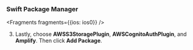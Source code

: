 ### Swift Package Manager


<Fragments fragments={{ios: ios0}} />

3. Lastly, choose **AWSS3StoragePlugin**, **AWSCognitoAuthPlugin**, and **Amplify**. Then click **Add Package**.